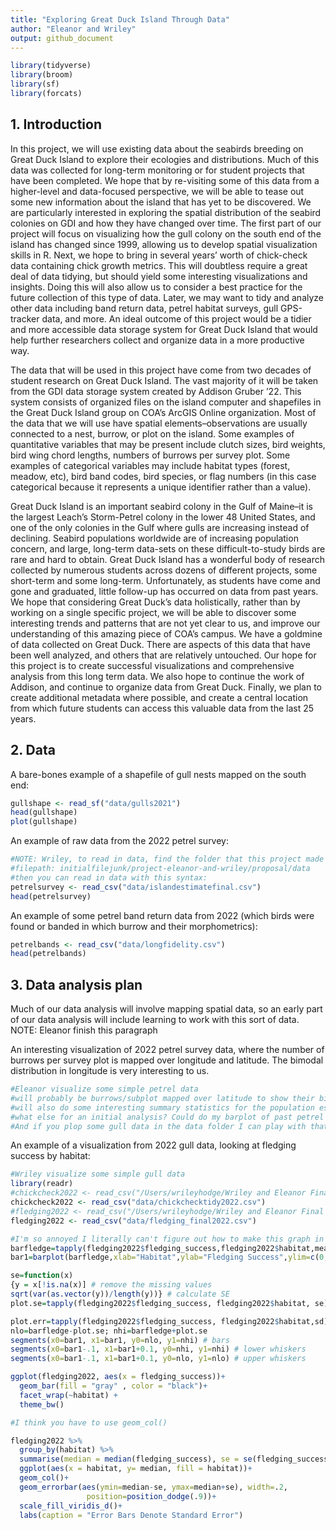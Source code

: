 ```yaml
---
title: "Exploring Great Duck Island Through Data"
author: "Eleanor and Wriley"
output: github_document
---
```


```r
library(tidyverse)
library(broom)
library(sf)
library(forcats)
```

## 1. Introduction

In this project, we will use existing data about the seabirds breeding on Great Duck Island to explore their ecologies and distributions. Much of this data was collected for long-term monitoring or for student projects that have been completed. We hope that by re-visiting some of this data from a higher-level and data-focused perspective, we will be able to tease out some new information about the island that has yet to be discovered. We are particularly interested in exploring the spatial distribution of the seabird colonies on GDI and how they have changed over time. The first part of our project will focus on visualizing how the gull colony on the south end of the island has changed since 1999, allowing us to develop spatial visualization skills in R. Next, we hope to bring in several years' worth of chick-check data containing chick growth metrics. This will doubtless require a great deal of data tidying, but should yield some interesting visualizations and insights. Doing this will also allow us to consider a best practice for the future collection of this type of data. Later, we may want to tidy and analyze other data including band return data, petrel habitat surveys, gull GPS-tracker data, and more. An ideal outcome of this project would be a tidier and more accessible data storage system for Great Duck Island that would help further researchers collect and organize data in a more productive way. 

The data that will be used in this project have come from two decades of student research on Great Duck Island. The vast majority of it will be taken from the GDI data storage system created by Addison Gruber '22. This system consists of organized files on the island computer and shapefiles in the Great Duck Island group on COA's ArcGIS Online organization. Most of the data that we will use have spatial elements--observations are usually connected to a nest, burrow, or plot on the island. Some examples of quantitative variables that may be present include clutch sizes, bird weights, bird wing chord lengths, numbers of burrows per survey plot. Some examples of categorical variables may include habitat types (forest, meadow, etc), bird band codes, bird species, or flag numbers (in this case categorical because it represents a unique identifier rather than a value).

Great Duck Island is an important seabird colony in the Gulf of Maine--it is the largest Leach's Storm-Petrel colony in the lower 48 United States, and one of the only colonies in the Gulf where gulls are increasing instead of declining. Seabird populations worldwide are of increasing population concern, and large, long-term data-sets on these difficult-to-study birds are rare and hard to obtain. Great Duck Island has a wonderful body of research collected by numerous students across dozens of different projects, some short-term and some long-term. Unfortunately, as students have come and gone and graduated, little follow-up has occurred on data from past years. We hope that considering Great Duck's data holistically, rather than by working on a single specific project, we will be able to discover some interesting trends and patterns that are not yet clear to us, and improve our understanding of this amazing piece of COA's campus. We have a goldmine of data collected on Great Duck. There are aspects of this data that have been well analyzed, and others that are relatively untouched. Our hope for this project is to create successful visualizations and comprehensive analysis from this long term data. We also hope to continue the work of Addison, and continue to organize data from Great Duck. Finally, we plan to create additional metadata where possible, and create a central location from which future students can access this valuable data from the last 25 years.


## 2. Data

A bare-bones example of a shapefile of gull nests mapped on the south end:
```r
gullshape <- read_sf("data/gulls2021")
head(gullshape)
plot(gullshape)
```

An example of raw data from the 2022 petrel survey:

```r
#NOTE: Wriley, to read in data, find the folder that this project made on your computer, go to the proposal folder within that folder, and plop your data files into the data folder within the proposal folder:
#filepath: initialfilejunk/project-eleanor-and-wriley/proposal/data
#then you can read in data with this syntax:
petrelsurvey <- read_csv("data/islandestimatefinal.csv")
head(petrelsurvey)
```

An example of some petrel band return data from 2022 (which birds were found or banded in which burrow and their morphometrics):
```r
petrelbands <- read_csv("data/longfidelity.csv")
head(petrelbands)
```


## 3. Data analysis plan

Much of our data analysis will involve mapping spatial data, so an early part of our data analysis will include learning to work with this sort of data. NOTE: Eleanor finish this paragraph

An interesting visualization of 2022 petrel survey data, where the number of burrows per survey plot is mapped over longitude and latitude. The bimodal distribution in longitude is very interesting to us. 
```r
#Eleanor visualize some simple petrel data
#will probably be burrows/subplot mapped over latitude to show their bimodal distribution
#will also do some interesting summary statistics for the population estimate perhaps
#what else for an initial analysis? Could do my barplot of past petrel counts or something
#And if you plop some gull data in the data folder I can play with that too
```

An example of a visualization from 2022 gull data, looking at fledging success by habitat:

```r
#Wriley visualize some simple gull data
library(readr)
#chickcheck2022 <- read_csv("/Users/wrileyhodge/Wriley and Eleanor Final Project/data/chickchecktidy2022.csv") #the only way I can get this to read in is by typing out my whole path....
chickcheck2022 <- read_csv("data/chickchecktidy2022.csv")
#fledging2022 <- read_csv("/Users/wrileyhodge/Wriley and Eleanor Final Project/data/fledging_final2022.csv")
fledging2022 <- read_csv("data/fledging_final2022.csv")
```


```r
#I'm so annoyed I literally can't figure out how to make this graph in ggplot and I'm sad
barfledge=tapply(fledging2022$fledging_success,fledging2022$habitat,mean)
bar1=barplot(barfledge,xlab="Habitat",ylab="Fledging Success",ylim=c(0,3),col="darkslategray3", main="Fledging Success in Each Habitat")

se=function(x)
{y = x[!is.na(x)] # remove the missing values
sqrt(var(as.vector(y))/length(y))} # calculate SE
plot.se=tapply(fledging2022$fledging_success, fledging2022$habitat, se)

plot.err=tapply(fledging2022$fledging_success, fledging2022$habitat,sd)
nlo=barfledge-plot.se; nhi=barfledge+plot.se
segments(x0=bar1, x1=bar1, y0=nlo, y1=nhi) # bars
segments(x0=bar1-.1, x1=bar1+0.1, y0=nhi, y1=nhi) # lower whiskers
segments(x0=bar1-.1, x1=bar1+0.1, y0=nlo, y1=nlo) # upper whiskers

ggplot(fledging2022, aes(x = fledging_success))+
  geom_bar(fill = "gray" , color = "black")+
  facet_wrap(~habitat) +
  theme_bw()


```

```r
#I think you have to use geom_col()

fledging2022 %>% 
  group_by(habitat) %>% 
  summarise(median = median(fledging_success), se = se(fledging_success)) %>%
  ggplot(aes(x = habitat, y= median, fill = habitat))+
  geom_col()+
  geom_errorbar(aes(ymin=median-se, ymax=median+se), width=.2,
                 position=position_dodge(.9))+
  scale_fill_viridis_d()+
  labs(caption = "Error Bars Denote Standard Error")

```





